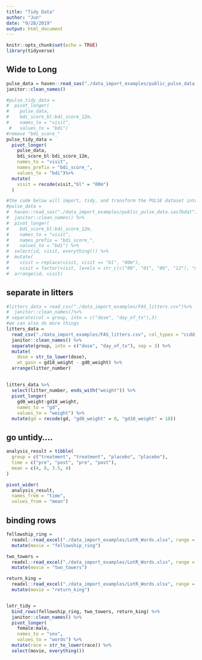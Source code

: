 ```yaml
---
title: "Tidy Data"
author: "Jun"
date: "9/28/2019"
output: html_document
---
```


```r
knitr::opts_chunk$set(echo = TRUE)
library(tidyverse)
```



## Wide to Long
```r
pulse_data = haven::read_sas("./data_import_examples/public_pulse_data.sas7bdat")%>%
janitor::clean_names()

#pulse_tidy_data = 
#  pivot_longer(
#    pulse_data, 
#    bdi_score_bl:bdi_score_12m,
#    names_to = "visit", 
 #   values_to = "bdi")
#remove "bdi_score_"
pulse_tidy_data = 
  pivot_longer(
    pulse_data, 
    bdi_score_bl:bdi_score_12m,
    names_to = "visit", 
    names_prefix = "bdi_score_",
    values_to = "bdi")%>%
  mutate(
    visit = recode(visit,"bl" = "00m")
  )

#the code below will import, tidy, and transform the PULSE dataset into a usable format
#pulse_data = 
#  haven::read_sas("./data_import_examples/public_pulse_data.sas7bdat") %>%
#  janitor::clean_names() %>%
#  pivot_longer(
#    bdi_score_bl:bdi_score_12m,
#    names_to = "visit", 
#    names_prefix = "bdi_score_",
#    values_to = "bdi") %>%
#  select(id, visit, everything()) %>%
#  mutate(
#    visit = replace(visit, visit == "bl", "00m"),
#    visit = factor(visit, levels = str_c(c("00", "01", "06", "12"), "m"))) %>%
#  arrange(id, visit)
```



## separate in litters

```r
#litters_data = read_csv("./data_import_examples/FAS_litters.csv")%>%
#  janitor::clean_names()%>%
# separate(col = group, into = c("dose", "day_of_tx"),3)
#we can also do more things
litters_data = 
  read_csv("./data_import_examples/FAS_litters.csv", col_types = "ccddiiii") %>%
  janitor::clean_names() %>%
  separate(group, into = c("dose", "day_of_tx"), sep = 3) %>%
  mutate(
    dose = str_to_lower(dose),
    wt_gain = gd18_weight - gd0_weight) %>%
  arrange(litter_number)
```

## 
```r
litters_data %>% 
  select(litter_number, ends_with("weight")) %>% 
  pivot_longer(
    gd0_weight:gd18_weight,
    names_to = "gd", 
    values_to = "weight") %>% 
  mutate(gd = recode(gd, "gd0_weight" = 0, "gd18_weight" = 18))
```


## go untidy....

```r
analysis_result = tibble(
  group = c("treatment", "treatment", "placebo", "placebo"),
  time = c("pre", "post", "pre", "post"),
  mean = c(4, 8, 3.5, 4)
)

pivot_wider(
  analysis_result, 
  names_from = "time", 
  values_from = "mean")

```

## binding rows

```r
fellowship_ring = 
  readxl::read_excel("./data_import_examples/LotR_Words.xlsx", range = "B3:D6") %>%
  mutate(movie = "fellowship_ring")

two_towers = 
  readxl::read_excel("./data_import_examples/LotR_Words.xlsx", range = "F3:H6") %>%
  mutate(movie = "two_towers")

return_king = 
  readxl::read_excel("./data_import_examples/LotR_Words.xlsx", range = "J3:L6") %>%
  mutate(movie = "return_king")


lotr_tidy = 
  bind_rows(fellowship_ring, two_towers, return_king) %>%
  janitor::clean_names() %>%
  pivot_longer(
    female:male,
    names_to = "sex", 
    values_to = "words") %>%
  mutate(race = str_to_lower(race)) %>% 
  select(movie, everything()) 
```




















